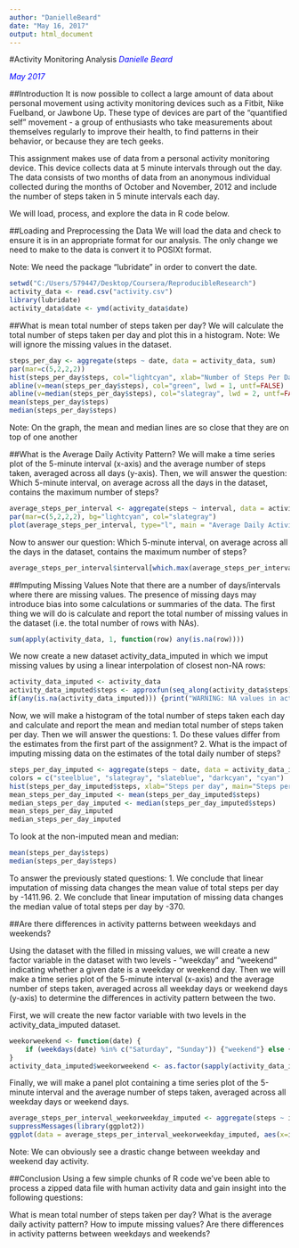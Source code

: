 ---
author: "DanielleBeard"
date: "May 16, 2017"
output: html_document
---

#Activity Monitoring Analysis
<span style="color:blue"> *Danielle Beard* </span>

<span style="color:blue"> *May 2017* </span>


##Introduction
It is now possible to collect a large amount of data about personal movement using activity monitoring devices such as a Fitbit, Nike Fuelband, or Jawbone Up. These type of devices are part of the "quantified self" movement - a group of enthusiasts who take measurements about themselves regularly to improve their health, to find patterns in their behavior, or because they are tech geeks.

This assignment makes use of data from a personal activity monitoring device. This device collects data at 5 minute intervals through out the day. The data consists of two months of data from an anonymous individual collected during the months of October and November, 2012 and include the number of steps taken in 5 minute intervals each day.

We will load, process, and explore the data in R code below. 

##Loading and Preprocessing the Data
We will load the data and check to ensure it is in an appropriate format for our analysis. The only change we need to make to the data is convert it to POSIXt format. 

Note: We need the package "lubridate" in order to convert the date. 

```{r Load the Data, message=FALSE, warning=FALSE}
setwd("C:/Users/579447/Desktop/Coursera/ReproducibleResearch")
activity_data <- read.csv("activity.csv")
library(lubridate)
activity_data$date <- ymd(activity_data$date)
```

##What is mean total number of steps taken per day?
We will calculate the total number of steps taken per day and plot this in a histogram.
Note: We will ignore the missing values in the dataset.

```{r Find the Mean}
steps_per_day <- aggregate(steps ~ date, data = activity_data, sum)
par(mar=c(5,2,2,2))
hist(steps_per_day$steps, col="lightcyan", xlab="Number of Steps Per Day", main="Steps Per Day")
abline(v=mean(steps_per_day$steps), col="green", lwd = 1, untf=FALSE)
abline(v=median(steps_per_day$steps), col="slategray", lwd = 2, untf=FALSE) 
mean(steps_per_day$steps)
median(steps_per_day$steps)
```
Note: On the graph, the mean and median lines are so close that they are on top of one another

##What is the Average Daily Activity Pattern?
We will make a time series plot of the 5-minute interval (x-axis) and the average number of steps taken, averaged across all days (y-axis).  Then, we will answer the question: Which 5-minute interval, on average across all the days in the dataset, contains the maximum number of steps?

```{r Average Daily Activity Pattern}
average_steps_per_interval <- aggregate(steps ~ interval, data = activity_data, mean)
par(mar=c(5,2,2,2), bg="lightcyan", col="slategray")
plot(average_steps_per_interval, type="l", main = "Average Daily Activity Pattern")
```

Now to answer our question: Which 5-minute interval, on average across all the days in the dataset, contains the maximum number of steps?

```{r}
average_steps_per_interval$interval[which.max(average_steps_per_interval$steps)]
```

##Imputing Missing Values
Note that there are a number of days/intervals where there are missing values. The presence of missing days may introduce bias into some calculations or summaries of the data.
The first thing we will do is calculate and report the total number of missing values in the dataset (i.e. the total number of rows with NAs).
```{r Number of Missing Values}
sum(apply(activity_data, 1, function(row) any(is.na(row))))
```

We now create a new dataset activity_data_imputed in which we imput missing values by using a linear interpolation of closest non-NA rows:
```{r Imputed Dataset}
activity_data_imputed <- activity_data
activity_data_imputed$steps <- approxfun(seq_along(activity_data$steps), activity_data$steps, method="linear", rule=2)(seq_along(activity_data$steps))
if(any(is.na(activity_data_imputed))) {print("WARNING: NA values in activity_data_imputed")}
```


Now, we will make a histogram of the total number of steps taken each day and calculate and report the mean and median total number of steps taken per day. Then we will answer the questions:
1. Do these values differ from the estimates from the first part of the assignment? 
2. What is the impact of imputing missing data on the estimates of the total daily number of steps?

```{r Histogram}
steps_per_day_imputed <- aggregate(steps ~ date, data = activity_data_imputed, sum)
colors = c("steelblue", "slategray", "slateblue", "darkcyan", "cyan") 
hist(steps_per_day_imputed$steps, xlab="Steps per day", main="Steps per Day Histogram (after imputation)", col=colors)
mean_steps_per_day_imputed <- mean(steps_per_day_imputed$steps)
median_steps_per_day_imputed <- median(steps_per_day_imputed$steps)
mean_steps_per_day_imputed
median_steps_per_day_imputed
```

To look at the non-imputed mean and median:
```{r}
mean(steps_per_day$steps)
median(steps_per_day$steps)
```

To answer the previously stated questions:
1. We conclude that linear imputation of missing data changes the mean value of total steps per day by -1411.96. 
2. We conclude that linear imputation of missing data changes the median value of total steps per day by -370.

##Are there differences in activity patterns between weekdays and weekends?

Using the dataset with the filled in missing values, we will create a new factor variable in the dataset with two levels - "weekday" and "weekend" indicating whether a given date is a weekday or weekend day.  Then we will make a time series plot of the 5-minute interval (x-axis) and the average number of steps taken, averaged across all weekday days or weekend days (y-axis) to determine the differences in activity pattern between the two. 

First, we will create the new factor variable with two levels in the activity_data_imputed dataset. 
```{r}
weekorweekend <- function(date) {
    if (weekdays(date) %in% c("Saturday", "Sunday")) {"weekend"} else {"weekday"}
}
activity_data_imputed$weekorweekend <- as.factor(sapply(activity_data_imputed$date, weekorweekend))
```

Finally, we will make a panel plot containing a time series plot of the 5-minute interval and the average number of steps taken, averaged across all weekday days or weekend days.
```{r}
average_steps_per_interval_weekorweekday_imputed <- aggregate(steps ~ interval + weekorweekend, data = activity_data_imputed, mean)
suppressMessages(library(ggplot2))
ggplot(data = average_steps_per_interval_weekorweekday_imputed, aes(x=interval, y=steps)) + facet_grid(weekorweekend ~ .) + geom_line(color="steelblue") + ggtitle("Average Activity Pattern Weekdays vs Weekends")
```

Note: We can obviously see a drastic change between weekday and weekend day activity.

##Conclusion
Using a few simple chunks of R code we've been able to process a zipped data file with human activity data and gain insight into the following questions:

What is mean total number of steps taken per day?
What is the average daily activity pattern?
How to impute missing values?
Are there differences in activity patterns between weekdays and weekends?





